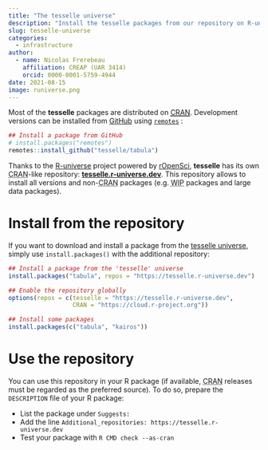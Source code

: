 ```yaml
---
title: "The tesselle universe"
description: "Install the tesselle packages from our repository on R-universe."
slug: tesselle-universe
categories:
  - infrastructure
author:
  - name: Nicolas Frerebeau
    affiliation: CREAP (UAR 3414)
    orcid: 0000-0001-5759-4944
date: 2021-08-15
image: runiverse.png
---
```


Most of the **tesselle** packages are distributed on [<abbr title="Comprehensive R Archive Network">CRAN</abbr>](https://cran.r-project.org/). Development versions can be installed from [GitHub](https://github.com/tesselle) using [`remotes`](https://remotes.r-lib.org) :

``` r
## Install a package from GitHub
# install.packages("remotes")
remotes::install_github("tesselle/tabula")
```

Thanks to the [R-universe](https://ropensci.org/r-universe/) project powered by [rOpenSci](https://ropensci.org), **tesselle** has its own <abbr title="Comprehensive R Archive Network">CRAN</abbr>-like repository: [**tesselle.r-universe.dev**](https://tesselle.r-universe.dev). This repository allows to install all versions and non-<abbr title="Comprehensive R Archive Network">CRAN</abbr> packages (e.g. <abbr title="work-in-progress">WIP</abbr> packages and large data packages).

# Install from the repository

If you want to download and install a package from the [tesselle universe](https://tesselle.r-universe.dev), simply use `install.packages()` with the additional repository:

``` r
## Install a package from the 'tesselle' universe
install.packages("tabula", repos = "https://tesselle.r-universe.dev")
```

``` r
## Enable the repository globally
options(repos = c(tesselle = "https://tesselle.r-universe.dev",
                  CRAN = "https://cloud.r-project.org"))

## Install some packages
install.packages(c("tabula", "kairos"))
```

# Use the repository

You can use this repository in your R package (if available, <abbr title="Comprehensive R Archive Network">CRAN</abbr> releases must be regarded as the preferred source). To do so, prepare the `DESCRIPTION` file of your R package:

* List the package under `Suggests:`
* Add the line `Additional_repositories: https://tesselle.r-universe.dev`
* Test your package with `R CMD check --as-cran`
